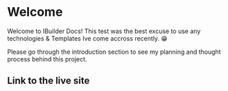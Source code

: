 # Welcome
 
Welcome to IBuilder Docs! This test was the best excuse to use any technologies & Templates Ive come accross recently. 😁

Please go through the introduction section to see my planning and thought process behind this project.

## Link to the live site

